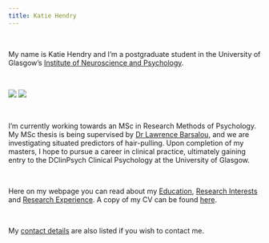 ```yaml
---
title: Katie Hendry
---
```

&nbsp;
&nbsp;
&nbsp;
&nbsp;
&nbsp;
&nbsp;

My name is Katie Hendry and I'm a postgraduate student in the University of Glasgow's [Institute of Neuroscience and Psychology](http://www.gla.ac.uk/researchinstitutes/neurosciencepsychology/).

&nbsp;
&nbsp;


![](images/graduationpic.jpg)
![](images/posterpic.jpg)

&nbsp;
&nbsp;

I'm currently working towards an MSc in Research Methods of Psychology. My MSc thesis is being supervised by [Dr Lawrence Barsalou](http://barsaloulab.org/lab-members/lawrence-barsalou/), and we are investigating situated predictors of hair-pulling. Upon completion of my masters, I hope to pursue a career in clinical practice, ultimately gaining entry to the DClinPsych Clinical Psychology at the University of Glasgow.

&nbsp;
&nbsp;

Here on my webpage you can read about my [Education](education.html), [Research Interests](researchinterests.html) and [Research Experience](researchexperience.html). A copy of my CV can be found [here](CV Final PDF.pdf).

&nbsp;

My [contact details](contactdetails.html) are also listed if you wish to contact me.

&nbsp;
&nbsp;
